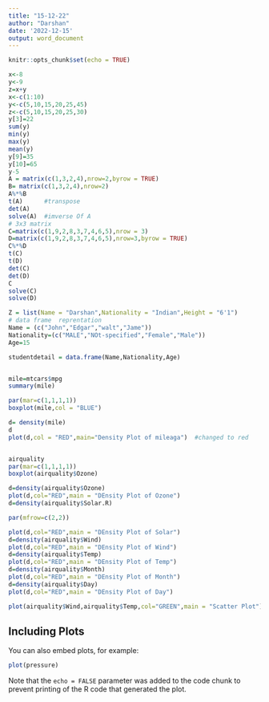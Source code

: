---
title: "15-12-22"
author: "Darshan"
date: '2022-12-15'
output: word_document
---

```{r setup, include=FALSE}
knitr::opts_chunk$set(echo = TRUE)
```

```{r cars}
x<-8
y<-9
z=x+y
x<-c(1:10)
y<-c(5,10,15,20,25,45)
z<-c(5,10,15,20,25,30)
y[3]=22
sum(y)
min(y)
max(y)
mean(y)
y[9]=35
y[10]=65
y-5
A = matrix(c(1,3,2,4),nrow=2,byrow = TRUE)
B= matrix(c(1,3,2,4),nrow=2)
A%*%B
t(A)      #transpose
det(A)                                                
solve(A)  #imverse Of A
# 3x3 matrix
C=matrix(c(1,9,2,8,3,7,4,6,5),nrow = 3)
D=matrix(c(1,9,2,8,3,7,4,6,5),nrow=3,byrow = TRUE)
C%*%D
t(C) 
t(D)
det(C) 
det(D)
C
solve(C) 
solve(D)

Z = list(Name = "Darshan",Nationality = "Indian",Height = "6'1")
# data frame  reprentation
Name = (c("John","Edgar","walt","Jame"))
Nationality=(c("MALE","NOt-specified","Female","Male"))
Age=15

studentdetail = data.frame(Name,Nationality,Age)


mile=mtcars$mpg
summary(mile)

par(mar=c(1,1,1,1))
boxplot(mile,col = "BLUE")

d= density(mile)
d
plot(d,col = "RED",main="Density Plot of mileaga")  #changed to red


airquality
par(mar=c(1,1,1,1))
boxplot(airquality$Ozone)

d=density(airquality$Ozone)
plot(d,col="RED",main = "DEnsity Plot of Ozone")
d=density(airquality$Solar.R)

par(mfrow=c(2,2))

plot(d,col="RED",main = "DEnsity Plot of Solar")
d=density(airquality$Wind)
plot(d,col="RED",main = "DEnsity Plot of Wind")
d=density(airquality$Temp)
plot(d,col="RED",main = "DEnsity Plot of Temp")
d=density(airquality$Month)
plot(d,col="RED",main = "DEnsity Plot of Month")
d=density(airquality$Day)
plot(d,col="RED",main = "DEnsity Plot of Day")

plot(airquality$Wind,airquality$Temp,col="GREEN",main = "Scatter Plot")

```

## Including Plots

You can also embed plots, for example:

```{r pressure, echo=FALSE}
plot(pressure)
```

Note that the `echo = FALSE` parameter was added to the code chunk to prevent printing of the R code that generated the plot.
